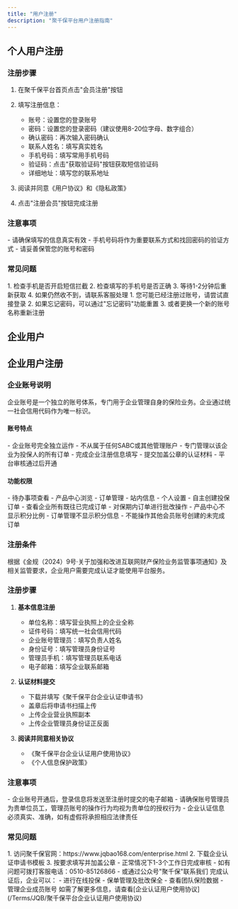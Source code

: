 ```yaml
---
title: "用户注册"
description: "聚千保平台用户注册指南"
---
```


## 个人用户注册

### 注册步骤

1. 在聚千保平台首页点击"会员注册"按钮
2. 填写注册信息：
   - 账号：设置您的登录账号
   - 密码：设置您的登录密码（建议使用8-20位字母、数字组合）
   - 确认密码：再次输入密码确认
   - 联系人姓名：填写真实姓名
   - 手机号码：填写常用手机号码
   - 验证码：点击"获取验证码"按钮获取短信验证码
   - 详细地址：填写您的联系地址

3. 阅读并同意《用户协议》和《隐私政策》
4. 点击"注册会员"按钮完成注册

### 注意事项

<Warning>
- 请确保填写的信息真实有效
- 手机号码将作为重要联系方式和找回密码的验证方式
- 请妥善保管您的账号和密码
</Warning>

### 常见问题

<AccordionGroup>
  <Accordion title="手机验证码收不到怎么办？">
    1. 检查手机是否开启短信拦截
    2. 检查填写的手机号是否正确
    3. 等待1-2分钟后重新获取
    4. 如果仍然收不到，请联系客服处理
  </Accordion>

  <Accordion title="注册时提示账号已存在怎么办？">
    1. 您可能已经注册过账号，请尝试直接登录
    2. 如果忘记密码，可以通过"忘记密码"功能重置
    3. 或者更换一个新的账号名称重新注册
  </Accordion>
</AccordionGroup>

## 企业用户

## 企业用户注册

### 企业账号说明

<Note>
企业账号是一个独立的账号体系，专门用于企业管理自身的保险业务。企业通过统一社会信用代码作为唯一标识。
</Note>

#### 账号特点

<CardGroup>
  <Card title="独立性" icon="building">
    - 企业账号完全独立运作
    - 不从属于任何SABC或其他管理账户
    - 专门管理以该企业为投保人的所有订单
  </Card>
  
  <Card title="开通条件" icon="file-check">
    - 完成企业注册信息填写
    - 提交加盖公章的认证材料
    - 平台审核通过后开通
  </Card>
</CardGroup>

#### 功能权限

<Tabs>
  <Tab title="可用功能">
    - 待办事项查看
    - 产品中心浏览
    - 订单管理
    - 站内信息
    - 个人设置
  </Tab>
  
  <Tab title="操作权限">
    - 自主创建投保订单
    - 查看企业所有既往已完成订单
    - 对保期内订单进行批改操作
  </Tab>
  
  <Tab title="使用限制">
    - 产品中心不显示积分比例
    - 订单管理不显示积分信息
    - 不能操作其他会员账号创建的未完成订单
  </Tab>
</Tabs>

### 注册条件

<Info>
根据《金规（2024）9号·关于加强和改进互联网财产保险业务监管事项通知》及相关监管要求，企业用户需要完成认证才能使用平台服务。
</Info>

### 注册步骤

1. **基本信息注册**
   - 单位名称：填写营业执照上的企业全称
   - 证件号码：填写统一社会信用代码
   - 企业账号管理员：填写负责人姓名
   - 身份证号：填写管理员身份证号
   - 管理员手机：填写管理员联系电话
   - 电子邮箱：填写企业联系邮箱

2. **认证材料提交**
   - 下载并填写《聚千保平台企业认证申请书》
   - 盖章后将申请书扫描上传
   - 上传企业营业执照副本
   - 上传企业管理员身份证正反面

3. **阅读并同意相关协议**
   - 《聚千保平台企业认证用户使用协议》
   - 《个人信息保护政策》

### 注意事项

<Warning>
- 企业账号开通后，登录信息将发送至注册时提交的电子邮箱
- 请确保账号管理员为贵单位员工，管理员账号的操作行为均视为贵单位的授权行为
- 企业认证信息必须真实、准确，如有虚假将承担相应法律责任
</Warning>

### 常见问题

<AccordionGroup>
  <Accordion title="如何获取企业认证申请书？">
    1. 访问聚千保官网：https://www.jqbao168.com/enterprise.html
    2. 下载企业认证申请书模板
    3. 按要求填写并加盖公章
  </Accordion>

  <Accordion title="企业认证需要多长时间？">
    - 正常情况下1-3个工作日完成审核
    - 如有问题可拨打客服电话：0510-85126866
    - 或通过公众号"聚千保"联系我们
  </Accordion>

  <Accordion title="企业认证有什么用途？">
    完成认证后，企业可以：
    - 进行在线投保
    - 保单管理及批改保全
    - 查看团队保险数据
    - 管理企业成员账号
  </Accordion>
</AccordionGroup>

<Note>
如需了解更多信息，请查看[企业认证用户使用协议](/Terms/JQB/聚千保平台企业认证用户使用协议)
</Note>

